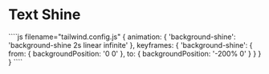 
# Text Shine



<ComponentPlayground isCentered name="text-shine">
````js filename="tailwind.config.js"
{
    animation: {
      'background-shine': 'background-shine 2s linear infinite'
    },
    keyframes: {
      'background-shine': {
        from: { backgroundPosition: '0 0' },
        to: { backgroundPosition: '-200% 0' }
      }
    }
}
````
</ComponentPlayground>



